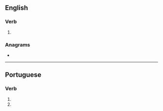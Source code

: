 ==English==

===Verb===
{{head|en|verb form}}

# {{en-third-person singular of|ouse}}

===Anagrams===
* {{anagrams|en|souse}}

----

==Portuguese==

===Verb===
{{pt-verb-form}}

# {{pt-verb form of|ousar|ar|subjunctive|present|singular|second}}
# {{pt-verb form of|ousar|ar|imperative|negative|singular|second}}